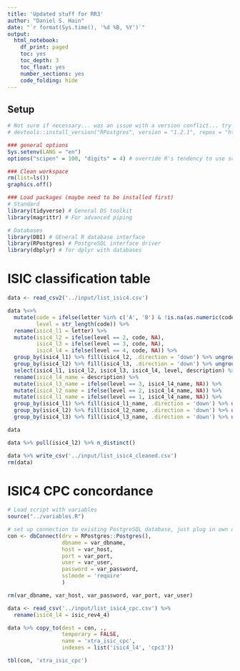 ```yaml
---
title: 'Updated stuff for RR3'
author: "Daniel S. Hain"
date: "`r format(Sys.time(), '%d %B, %Y')`"
output:
  html_notebook:
    df_print: paged
    toc: yes
    toc_depth: 3
    toc_float: yes
    number_sections: yes
    code_folding: hide
---
```


## Setup

```r
# Not sure if necessary... was an issue with a version conflict... try new version in the future again...
# devtools::install_version("RPostgres", version = "1.2.1", repos = "http://cran.us.r-project.org")

### general options
Sys.setenv(LANG = "en")
options("scipen" = 100, "digits" = 4) # override R's tendency to use scientific notation

### Clean workspace
rm(list=ls())
graphics.off()

### Load packages (maybe need to be installed first)
# Standard
library(tidyverse) # General DS toolkit
library(magrittr) # For advanced piping

# Databases
library(DBI) # GEneral R database interface
library(RPostgres) # PostgreSQL interface driver 
library(dbplyr) # for dplyr with databases
```

# ISIC classification table

```r
data <- read_csv2('../input/list_isic4.csv')
```

```r
data %<>%
  mutate(code = ifelse(letter %in% c('A', 'B') & !is.na(as.numeric(code)), paste0('0', code), code),
         level = str_length(code)) %>%
  rename(isic4_l1 = letter) %>%
  mutate(isic4_l2 = ifelse(level == 2, code, NA),
         isic4_l3 = ifelse(level == 3, code, NA),
         isic4_l4 = ifelse(level == 4, code, NA)) %>%
  group_by(isic4_l1) %>% fill(isic4_l2, .direction = 'down') %>% ungroup() %>% 
  group_by(isic4_l2) %>% fill(isic4_l3, .direction = 'down') %>% ungroup() %>% 
  select(isic4_l1, isic4_l2, isic4_l3, isic4_l4, level, description) %>%
  rename(isic4_l4_name = description) %>%
  mutate(isic4_l3_name = ifelse(level == 3, isic4_l4_name, NA)) %>%
  mutate(isic4_l2_name = ifelse(level == 2, isic4_l4_name, NA)) %>%
  mutate(isic4_l1_name = ifelse(level == 1, isic4_l4_name, NA)) %>%
  group_by(isic4_l1) %>% fill(isic4_l1_name, .direction = 'down') %>% ungroup() %>%
  group_by(isic4_l2) %>% fill(isic4_l2_name, .direction = 'down') %>% ungroup() %>%
  group_by(isic4_l3) %>% fill(isic4_l3_name, .direction = 'down') %>% ungroup() 
```

```r
data
```


```r
data %>% pull(isic4_l2) %>% n_distinct()
```



```r
data %>% write_csv('../input/list_isic4_cleaned.csv')
rm(data)
```

# ISIC4 CPC concordance
```r
# Load script with variables
source("../variables.R")

# set up connection to existing PostgreSQL database, just plug in own details
con <- dbConnect(drv = RPostgres::Postgres(), 
                 dbname = var_dbname,
                 host = var_host, 
                 port = var_port,
                 user = var_user, 
                 password = var_password,
                 sslmode = 'require'
                 )

rm(var_dbname, var_host, var_password, var_port, var_user)
```

```r
data <- read_csv('../input/list_isic4_cpc.csv') %>%
  rename(isic4_l4 = isic_rev4_4)
```

```r
data %>% copy_to(dest = con, .,
                 temporary = FALSE,
                 name = 'xtra_isic_cpc',
                 indexes = list('isic4_l4', 'cpc3'))
```

```r
tbl(con, 'xtra_isic_cpc')
```

